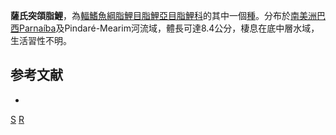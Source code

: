 {{Speciesbox 
| taxon = Roeboides sazimai
| status = NE
| status_system = IUCN3.1
| authority = [[Lucena|Lucena]], 2007
| synonyms = 
}}
'''薩氏突頜脂鯉'''，為[[輻鰭魚綱|輻鰭魚綱]][[脂鯉目|脂鯉目]][[脂鯉亞目|脂鯉亞目]][[脂鯉科|脂鯉科]]的其中一個[[種|種]]。分布於[[南美洲|南美洲]][[巴西|巴西]]Parnaíba及Pindaré-Mearim河流域，體長可達8.4公分，棲息在底中層水域，生活習性不明。

==参考文献==
{{refbegin}}
*{{FishBase_species|genus=Roeboides|species=sazimai|year=2014|month=1}}
{{refend}}

{{Taxonbar|from=Q5542677}}

[[Category:突頜脂鯉屬|S]]
[[Category:2007年描述的鱼类|R]]

{{魚類小作品}}